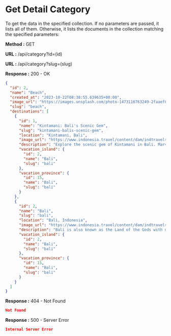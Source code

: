 
# Get Detail Category

To get the data in the specified collection. If no parameters are passed, it lists all of them.
Otherwise, it lists the documents in the collection matching the specified parameters:

**Method :** <Badge variant="success">GET</Badge>

**URL :** <Badge variant="dark">/api/category?id=(id)</Badge>

**URL :** <Badge variant="dark">/api/category?slug=(slug)</Badge>

**Response :** <BadgeOutline variant="success">200 - OK</BadgeOutline>

```json
{
  "id": 2,
  "name": "Beach",
  "created_at": "2023-10-22T08:38:55.639635+00:00",
  "image_url": "https://images.unsplash.com/photo-1473116763249-2faaef81ccda?auto=format&fit=crop&q=80&w=500",
  "slug": "beach",
  "destinations": [
    {
      "id": 1,
      "name": "Kintamani: Bali's Scenic Gem",
      "slug": "kintamani-balis-scenic-gem",
      "location": "Kintamani, Bali",
      "image_url": "https://www.indonesia.travel/content/dam/indtravelrevamp/en/destinations/revision-2019/all-revision-destination/bali-nusa-tenggara/Kintamani.jpg",
      "description": "Explore the scenic gem of Kintamani in Bali. Marvel at Mount Batur's beauty, serene Lake Batur, and captivating volcanic landscapes",
      "vacation_island": {
        "id": 2,
        "name": "Bali",
        "slug": "bali"
      },
      "vacation_province": {
        "id": 15,
        "name": "Bali",
        "slug": "bali"
      }
    },
    {
      "id": 2,
      "name": "Bali",
      "slug": "bali",
      "location": "Bali, Indonesia",
      "image_url": "https://www.indonesia.travel/content/dam/indtravelrevamp/en/destinations/revisi-2020/destinations-thumbnail/Bali-Thumbnail.jpg",
      "description": "Bali is also known as the Land of the Gods with dramatic dances and colorful ceremonies, to its luxurious beach resorts with exciting nightlife and famous for surfers’ paradise.",
      "vacation_island": {
        "id": 2,
        "name": "Bali",
        "slug": "bali"
      },
      "vacation_province": {
        "id": 15,
        "name": "Bali",
        "slug": "bali"
      }
    }
  ]
}
```

**Response :** <BadgeOutline variant="warning">404 - Not Found</BadgeOutline>

```json
Not Found
```

**Response :** <BadgeOutline variant="danger">500 - Server Error</BadgeOutline>

```json
Internal Server Error
```

